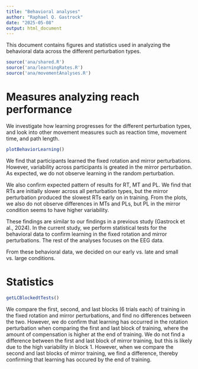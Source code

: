 ---
title: "Behavioral analyses"
author: "Raphael Q. Gastrock"
date: "2025-05-08"
output: html_document
---

This document contains figures and statistics used in analyzing the behavioral data across the different perturbation types.

```{r, warning=FALSE, message=FALSE}
source('ana/shared.R')
source('ana/learningRates.R')
source('ana/movementAnalyses.R')
```

# Measures analyzing reach performance

We investigate how learning progresses for the different perturbation types, and look into other movement measures such as reaction time, movement time, and path length.

```{r}
plotBehaviorLearning()
```

We find that participants learned the fixed rotation and mirror perturbations. However, variability across participants is greated in the mirror perturbation. As expected, we do not observe learning in the random perturbation.

We also confirm expected pattern of results for RT, MT and PL. We find that RTs are initially slower across all perturbation types, but the mirror perturbation produced the slowest RTs early on in training. From the plots, we also do not observe differences in MTs and PLs, but PL in the mirror condition seems to have higher variability.

These findings are similar to our findings in a previous study (Gastrock et al., 2024). In the current study, we perform statistical tests for the behavioral data to confirm learning in the fixed rotation and mirror perturbations. The rest of the analyses focuses on the EEG data.

From these behavioral data, we decided on our early vs. late and small vs. large conditions.

# Statistics

```{r}
getLCBlockedtTests()
```

We compare the first, second, and last blocks (6 trials each) of training in the fixed rotation and mirror perturbations, and find no differences between the two. However, we do confirm that learning has occurred in the rotation perturbation when comparing the first and last block of training, where the amount of compensation is higher at the end of training. We do not find a difference between the first and last block of mirror training, but this is likely due to the high variability in block 1. However, when we compare the second and last blocks of mirror training, we find a difference, thereby confirming that learning has occured by the end of training.


